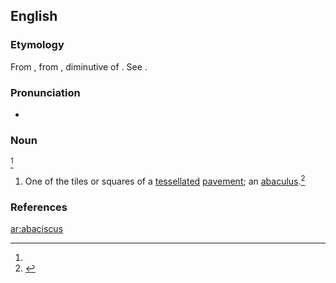 ==English==

===Etymology===
From {{etyl|NL.}}, from {{etyl|grc}} {{term|ἀβακίσκος||a coloured stone for laying mosaic|tr=abakiskos|lang=grc}}, diminutive of {{term|ἄβαξ||board|tr=abaks|lang=grc}}.
See {{term|abacus}}.

===Pronunciation===
* {{a|GenAm}} {{IPA|/ˌæb.əˈsɪs.kəs/|/ˌæb.əˈsɪs.kɪs/}}

===Noun===
{{en-noun|pl=abacisci|pl2=abaciscuses}}<ref name=SOED/>

# {{archaic}} One of the tiles or squares of a [[tessellated]] [[pavement]]; an [[abaculus]].{{defdate|Mid 18<sup>th</sup> century.}}<ref name=SOED>{{reference-book | last =| first = | authorlink =  | coauthors =  | editor =Brown, Lesley  | others =  | title = The Shorter Oxford English Dictionary | origdate =  | origyear = 1933| origmonth =  | url =  | format =  | accessdate =  | accessyear =  | accessmonth =  | edition = 5th | date =  | year =2003| month =  | publisher =Oxford University Press  | location =Oxford, UK | language =  | id =  | doi = | isbn =978-0-19-860575-7 | lccn = | ol = | pages =2| chapter =  | chapterurl =  | quote =}}</ref>

===References===
<references/>

[[ar:abaciscus]]